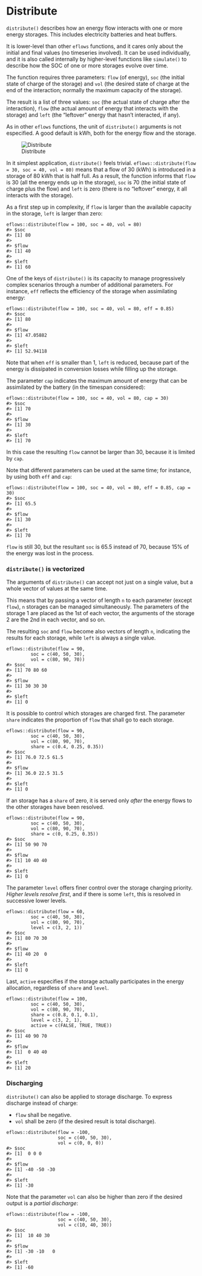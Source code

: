 
# Distribute

`distribute()` describes how an energy flow interacts with one or more energy storages. This includes electricity batteries and heat buffers.

It is lower-level than other `eflows` functions, and it cares only about the initial and final values (no timeseries involved). It can be used individually, and it is also called internally by higher-level functions like `simulate()` to describe how the SOC of one or more storages evolve over time. 

The function requires three parameters: `flow` (of energy), `soc` (the initial state of charge of the storage) and `vol` (the desired state of charge at the end of the interaction; normally the maximum capacity of the storage).

The result is a list of three values: `soc` (the actual state of charge after the interaction), `flow` (the actual amount of energy that interacts with the storage) and `left` (the "leftover" energy that hasn't interacted, if any). 

As in other `eflows` functions, the unit of `distribute()` arguments is not especified. A good default is kWh, both for the energy flow and the storage. 

![Distribute](../../www/images/distribute/distribute-inputoutput.png)

In it simplest application, `distribute()` feels trivial. `eflows::distribute(flow = 30, soc = 40, vol = 80)` means that a flow of 30 (kWh) is introduced in a storage of 80 kWh that is half full. As a result, the function informs that `flow` is 30 (all the energy ends up in the storage), `soc` is 70 (the initial state of charge plus the flow) and `left` is zero (there is no "leftover" energy, it all interacts with the storage).

As a first step up in complexity, if `flow` is larger than the available capacity in the storage, `left` is larger than zero:

```
eflows::distribute(flow = 100, soc = 40, vol = 80)
#> $soc
#> [1] 80
#> 
#> $flow
#> [1] 40
#> 
#> $left
#> [1] 60
```

One of the keys of `distribute()` is its capacity to manage progressively complex scenarios through a number of additional parameters. For instance, `eff` reflects the efficiency of the storage when assimilating energy:

```
eflows::distribute(flow = 100, soc = 40, vol = 80, eff = 0.85)
#> $soc
#> [1] 80
#> 
#> $flow
#> [1] 47.05882
#> 
#> $left
#> [1] 52.94118
```
Note that when `eff` is smaller than 1, `left` is reduced, because part of the energy is dissipated in conversion losses while filling up the storage.  

The parameter `cap` indicates the maximum amount of energy that can be assimilated by the battery (in the timespan considered):

```
eflows::distribute(flow = 100, soc = 40, vol = 80, cap = 30)
#> $soc
#> [1] 70
#> 
#> $flow
#> [1] 30
#> 
#> $left
#> [1] 70
```
In this case the resulting `flow` cannot be larger than 30, because it is limited by `cap`.

Note that different parameters can be used at the same time; for instance, by using both `eff` and `cap`:

```
eflows::distribute(flow = 100, soc = 40, vol = 80, eff = 0.85, cap = 30)
#> $soc
#> [1] 65.5
#> 
#> $flow
#> [1] 30
#> 
#> $left
#> [1] 70
```
`flow` is still 30, but the resultant `soc` is 65.5 instead of 70, because 15% of the energy was lost in the process.


### `distribute()` is vectorized

The arguments of `distribute()` can accept not just on a single value, but a whole vector of values at the same time. 

This means that by passing a vector of length `n` to each parameter (except `flow`), `n` storages can be managed simultaneously. The parameters of the  storage 1 are placed as the 1st of each vector, the arguments of the storage 2 are the 2nd in each vector, and so on. 

The resulting `soc` and `flow` become also vectors of length `n`, indicating the results for each storage, while `left` is always a single value.

```
eflows::distribute(flow = 90, 
         soc = c(40, 50, 30), 
         vol = c(80, 90, 70))
#> $soc
#> [1] 70 80 60
#> 
#> $flow
#> [1] 30 30 30
#> 
#> $left
#> [1] 0
```
It is possible to control which storages are charged first. The parameter `share` indicates the proportion of `flow` that shall go to each storage.

```
eflows::distribute(flow = 90, 
         soc = c(40, 50, 30), 
         vol = c(80, 90, 70), 
         share = c(0.4, 0.25, 0.35))
#> $soc
#> [1] 76.0 72.5 61.5
#> 
#> $flow
#> [1] 36.0 22.5 31.5
#> 
#> $left
#> [1] 0
```

If an storage has a `share` of zero, it is served only *after* the energy flows to the other storages have been resolved. 

```
eflows::distribute(flow = 90, 
         soc = c(40, 50, 30), 
         vol = c(80, 90, 70), 
         share = c(0, 0.25, 0.35))
#> $soc
#> [1] 50 90 70
#> 
#> $flow
#> [1] 10 40 40
#> 
#> $left
#> [1] 0
```

The parameter `level` offers finer control over the storage charging priority. *Higher levels resolve first*, and if there is some `left`, this is resolved in successive lower levels. 

```
eflows::distribute(flow = 60, 
         soc = c(40, 50, 30), 
         vol = c(80, 90, 70), 
         level = c(3, 2, 1))
#> $soc
#> [1] 80 70 30
#> 
#> $flow
#> [1] 40 20  0
#> 
#> $left
#> [1] 0
```

Last, `active` especifies if the storage actually participates in the energy allocation, regardless of `share` and `level`.

```
eflows::distribute(flow = 100, 
         soc = c(40, 50, 30), 
         vol = c(80, 90, 70), 
         share = c(0.8, 0.1, 0.1),
         level = c(3, 2, 1),
         active = c(FALSE, TRUE, TRUE))
#> $soc
#> [1] 40 90 70
#> 
#> $flow
#> [1]  0 40 40
#> 
#> $left
#> [1] 20
```


### Discharging

`distribute()` can also be applied to storage discharge. To express discharge instead of charge:

- `flow` shall be negative.
- `vol` shall be zero (if the desired result is total discharge).

```
eflows::distribute(flow = -100, 
                   soc = c(40, 50, 30), 
                   vol = c(0, 0, 0))
#> $soc
#> [1]  0 0 0
#> 
#> $flow
#> [1] -40 -50 -30
#> 
#> $left
#> [1] -30
```
Note that the parameter `vol` can also be higher than zero if the desired output is a *partial discharge*:

```
eflows::distribute(flow = -100, 
                   soc = c(40, 50, 30), 
                   vol = c(10, 40, 30))
#> $soc
#> [1]  10 40 30
#> 
#> $flow
#> [1] -30 -10   0
#> 
#> $left
#> [1] -60
```
